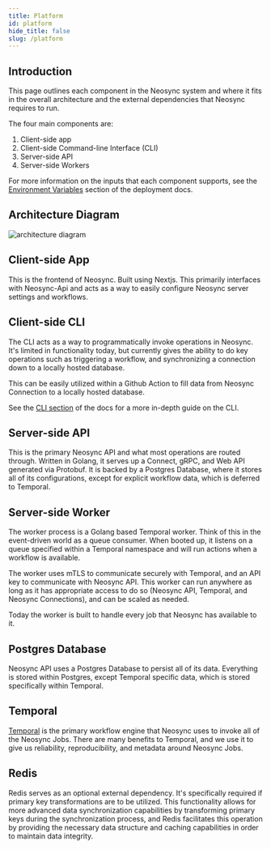 ```yaml
---
title: Platform
id: platform
hide_title: false
slug: /platform
---
```


## Introduction

This page outlines each component in the Neosync system and where it fits in the overall architecture and the external dependencies that Neosync requires to run.

The four main components are:

1. Client-side app
2. Client-side Command-line Interface (CLI)
3. Server-side API
4. Server-side Workers

For more information on the inputs that each component supports, see the [Environment Variables](../deploy/environment-variables.md) section of the deployment docs.

## Architecture Diagram

![architecture diagram](../../excalidraw/architecture/architecture.svg)

## Client-side App

This is the frontend of Neosync. Built using Nextjs. This primarily interfaces with Neosync-Api and acts as a way to easily configure Neosync server settings and workflows.

## Client-side CLI

The CLI acts as a way to programmatically invoke operations in Neosync. It's limited in functionality today, but currently gives the ability to do key operations such as triggering a workflow, and synchronizing a connection down to a locally hosted database.

This can be easily utilized within a Github Action to fill data from Neosync Connection to a locally hosted database.

See the [CLI section](../cli/introduction) of the docs for a more in-depth guide on the CLI.

## Server-side API

This is the primary Neosync API and what most operations are routed through. Written in Golang, it serves up a Connect, gRPC, and Web API generated via Protobuf. It is backed by a Postgres Database, where it stores all of its configurations, except for explicit workflow data, which is deferred to Temporal.

## Server-side Worker

The worker process is a Golang based Temporal worker. Think of this in the event-driven world as a queue consumer.
When booted up, it listens on a queue specified within a Temporal namespace and will run actions when a workflow is available.

The worker uses mTLS to communicate securely with Temporal, and an API key to communicate with Neosync API.
This worker can run anywhere as long as it has appropriate access to do so (Neosync API, Temporal, and Neosync Connections), and can be scaled as needed.

Today the worker is built to handle every job that Neosync has available to it.

## Postgres Database

Neosync API uses a Postgres Database to persist all of its data. Everything is stored within Postgres, except Temporal specific data, which is stored specifically within Temporal.

## Temporal

[Temporal](https://temporal.io/) is the primary workflow engine that Neosync uses to invoke all of the Neosync Jobs. There are many benefits to Temporal, and we use it to give us reliability, reproducibility, and metadata around Neosync Jobs.

## Redis

Redis serves as an optional external dependency. It's specifically required if primary key transformations are to be utilized. This functionality allows for more advanced data synchronization capabilities by transforming primary keys during the synchronization process, and Redis facilitates this operation by providing the necessary data structure and caching capabilities​ in order to maintain data integrity.

